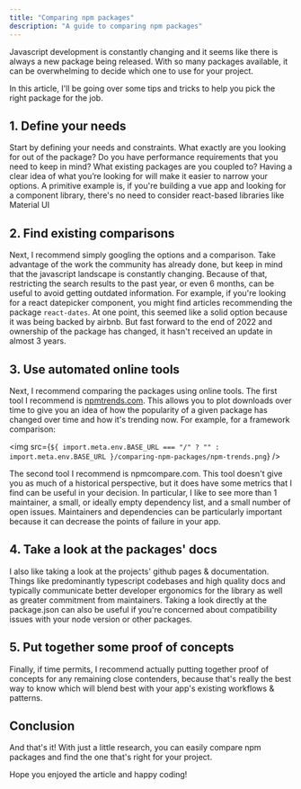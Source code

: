 ```yaml
---
title: "Comparing npm packages"
description: "A guide to comparing npm packages"
---
```


Javascript development is constantly changing and it seems like there is always a new package being released. With so many packages available, it can be overwhelming to decide which one to use for your project.


In this article, I'll be going over some tips and tricks to help you pick the right package for the job.

## 1. Define your needs

Start by defining your needs and constraints. What exactly are you looking for out of the package? Do you have performance requirements that you need to keep in mind? What existing packages are you coupled to? Having a clear idea of what you’re looking for will make it easier to narrow your options. A primitive example is, if you're building a vue app and looking for a component library, there's no need to consider react-based libraries like Material UI

## 2. Find existing comparisons

Next, I recommend simply googling the options and a comparison. Take advantage of the work the community has already done, but keep in mind that the javascript landscape is constantly changing. Because of that, restricting the search results to the past year, or even 6 months, can be useful to avoid getting outdated information. For example, if you're looking for a react datepicker component, you might find articles recommending the package `react-dates`. At one point, this seemed like a solid option because it was being backed by airbnb. But fast forward to the end of 2022 and ownership of the package has changed, it hasn't received an update in almost 3 years.

## 3. Use automated online tools

Next, I recommend comparing the packages using online tools. The first tool I recommend is [npmtrends.com](https://npmtrends.com/). This allows you to plot downloads over time to give you an idea of how the popularity of a given package has changed over time and how it's trending now. For example, for a framework comparison: 

<img
  src={`${
    import.meta.env.BASE_URL === "/" ? "" : import.meta.env.BASE_URL
  }/comparing-npm-packages/npm-trends.png`}
/>

The second tool I recommend is npmcompare.com. This tool doesn't give you as much of a historical perspective, but it does have some metrics that I find can be useful in your decision. 
In particular, I like to see more than 1 maintainer, a small, or ideally empty dependency list, and a small number of open issues. Maintainers and dependencies can be particularly important because it can decrease the points of failure in your app.


## 4. Take a look at the packages' docs

I also like taking a look at the projects' github pages & documentation. Things like predominantly typescript codebases and high quality docs and typically communicate better developer ergonomics for the library as well as greater commitment from maintainers. Taking a look directly at the package.json can also be useful if you're concerned about compatibility issues with your node version or other packages.

## 5. Put together some proof of concepts

Finally, if time permits, I recommend actually putting together proof of concepts for any remaining close contenders, because that's really the best way to know which will blend best with your app's existing workflows & patterns.


## Conclusion

And that's it! With just a little research, you can easily compare npm packages and find the one that's right for your project.

Hope you enjoyed the article and happy coding!
